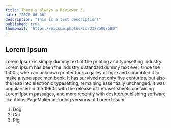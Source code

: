 ```yaml
---
title: There’s always a Reviewer 3…
date: "2020-06-06"
description: "This is a test description!"
published: true
thumbnail: "https://picsum.photos/id/238/500/500"
---
```


## Lorem Ipsum

Lorem Ipsum is simply dummy text of the printing and typesetting industry. Lorem Ipsum has been the industry's standard dummy text ever since the 1500s, when an unknown printer took a galley of type and scrambled it to make a type specimen book. It has survived not only five centuries, but also the leap into electronic typesetting, remaining essentially unchanged. It was popularised in the 1960s with the release of Letraset sheets containing Lorem Ipsum passages, and more recently with desktop publishing software like Aldus PageMaker including versions of Lorem Ipsum

1. Dog
2. Cat
3. Pig
